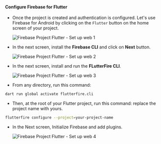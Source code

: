 #### Configure Firebase for Flutter

- Once the project is created and authentication is configured. Let's use Firebase for Android by clicking on the `Flutter` button on the home screen
  of your project.

  ![Firebase Project Flutter - Set up web 1](/guides/firebase/flutter/flutter-firebase-setup-1.svg)

- In the next screen, install the **Firebase CLI** and click on **Next** button.

  ![Firebase Project Flutter - Set up web 2](/guides/firebase/flutter/flutter-firebase-setup-2.svg)

- In the next screen, install and run the **FLutterFire CLI**.

  ![Firebase Project Flutter - Set up web 3](/guides/firebase/flutter/flutter-firebase-setup-3.svg)

- From any directory, run this command:

```bash
dart run global activate flutterfire.cli
```

- Then, at the root of your Flutter project, run this command: replace the project name with yours.

```bash
flutterfire configure --project=your-project-name
```

- In the Next screen, Initialize Firebase and add plugins.

  ![Firebase Project Flutter - Set up web 4](/guides/firebase/flutter/flutter-firebase-setup-4.svg)

